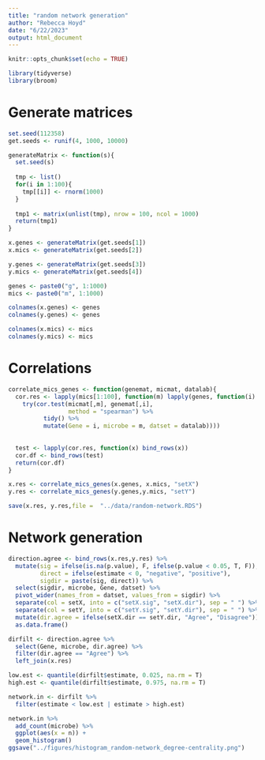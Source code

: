 ```yaml
---
title: "random network generation"
author: "Rebecca Hoyd"
date: "6/22/2023"
output: html_document
---
```


```r
knitr::opts_chunk$set(echo = TRUE)

library(tidyverse)
library(broom)
```

# Generate matrices

```r
set.seed(112358)
get.seeds <- runif(4, 1000, 10000)

generateMatrix <- function(s){
  set.seed(s)
  
  tmp <- list()
  for(i in 1:100){
    tmp[[i]] <- rnorm(1000)
  }
  
  tmp1 <- matrix(unlist(tmp), nrow = 100, ncol = 1000)
  return(tmp1)
}

x.genes <- generateMatrix(get.seeds[1])
x.mics <- generateMatrix(get.seeds[2])

y.genes <- generateMatrix(get.seeds[3])
y.mics <- generateMatrix(get.seeds[4])
```

```r
genes <- paste0("g", 1:1000)
mics <- paste0("m", 1:1000)

colnames(x.genes) <- genes
colnames(y.genes) <- genes

colnames(x.mics) <- mics
colnames(y.mics) <- mics

```

# Correlations

```r
correlate_mics_genes <- function(genemat, micmat, datalab){
  cor.res <- lapply(mics[1:100], function(m) lapply(genes, function(i)
    try(cor.test(micmat[,m], genemat[,i],
                 method = "spearman") %>%
          tidy() %>%
          mutate(Gene = i, microbe = m, datset = datalab))))
  
  
  test <- lapply(cor.res, function(x) bind_rows(x))
  cor.df <- bind_rows(test)
  return(cor.df)
}
```

```r
x.res <- correlate_mics_genes(x.genes, x.mics, "setX")
y.res <- correlate_mics_genes(y.genes,y.mics, "setY")

save(x.res, y.res,file =  "../data/random-network.RDS")
```

# Network generation

```r
direction.agree <- bind_rows(x.res,y.res) %>% 
  mutate(sig = ifelse(is.na(p.value), F, ifelse(p.value < 0.05, T, F)),
         direct = ifelse(estimate < 0, "negative", "positive"),
         sigdir = paste(sig, direct)) %>%
  select(sigdir, microbe, Gene, datset) %>%
  pivot_wider(names_from = datset, values_from = sigdir) %>%
  separate(col = setX, into = c("setX.sig", "setX.dir"), sep = " ") %>%
  separate(col = setY, into = c("setY.sig", "setY.dir"), sep = " ") %>%
  mutate(dir.agree = ifelse(setX.dir == setY.dir, "Agree", "Disagree")) %>%
  as.data.frame()

dirfilt <- direction.agree %>%
  select(Gene, microbe, dir.agree) %>%
  filter(dir.agree == "Agree") %>%
  left_join(x.res)

```

```r
low.est <- quantile(dirfilt$estimate, 0.025, na.rm = T)
high.est <- quantile(dirfilt$estimate, 0.975, na.rm = T)

network.in <- dirfilt %>%
  filter(estimate < low.est | estimate > high.est)
```

```r
network.in %>%
  add_count(microbe) %>%
  ggplot(aes(x = n)) + 
  geom_histogram()
ggsave("../figures/histogram_random-network_degree-centrality.png")
```
